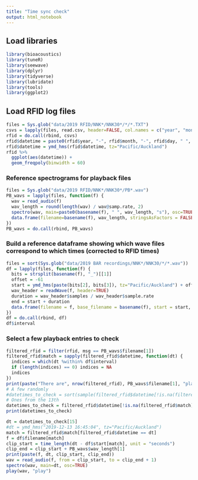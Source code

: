 ```yaml
---
title: "Time sync check"
output: html_notebook
---
```


## Load libraries

```r
library(bioacoustics)
library(tuneR)
library(seewave)
library(dplyr)
library(tidyverse)
library(lubridate)
library(tools)
library(ggplot2)
```

## Load RFID log files

```r
files = Sys.glob("data/2019 RFID/NNK*/NNK30*/*/*.TXT")
csvs = lapply(files, read.csv, header=FALSE, col.names = c("year", "month", "day", "hour","minute_sec", "id", "ext", "int", "msg"))
rfid = do.call(rbind, csvs)
rfid$datetime = paste0(rfid$year, "-", rfid$month, "-", rfid$day, " ", rfid$hour, ":", rfid$minute_sec)
rfid$datetime = ymd_hms(rfid$datetime, tz="Pacific/Auckland")
rfid %>% 
  ggplot(aes(datetime)) +
  geom_freqpoly(binwidth = 60)
```
### Reference spectrograms for playback files

```r
files = Sys.glob("data/2019 RFID/NNK*/NNK30*/PB*.wav")
PB_wavs = lapply(files, function(f) {
  wav = read_audio(f)
  wav_length = round(length(wav) / wav@samp.rate, 2)
  spectro(wav, main=paste0(basename(f), " ", wav_length, "s"), osc=TRUE)
  data.frame(filename=basename(f), wav_length, stringsAsFactors = FALSE)
})
PB_wavs = do.call(rbind, PB_wavs)
```

### Build a reference dataframe showing which wave files correspond to which times (corrected to RFID times)

```r
files = sort(Sys.glob("data/2019 BAR recordings/NNK*/NNK30/*/*.wav"))
df = lapply(files, function(f) {
  bits = strsplit(basename(f), "_")[[1]]
  offset = -61
  start = ymd_hms(paste(bits[2], bits[3]), tz="Pacific/Auckland") + offset
  wav_header = readWave(f, header=TRUE)
  duration = wav_header$samples / wav_header$sample.rate
  end = start + duration
  data.frame(filename = f, base_filename = basename(f), start = start, end = end, interval = interval(start, end), stringsAsFactors = FALSE)
})
df = do.call(rbind, df)
df$interval
```


### Select a few playback entries to check

```r
filtered_rfid = filter(rfid, msg == PB_wavs$filename[1])
filtered_rfid$match = sapply(filtered_rfid$datetime, function(dt) {
  indices = which(dt %within% df$interval)
  if (length(indices) == 0) indices = NA
  indices
})
print(paste("There are", nrow(filtered_rfid), PB_wavs$filename[1], "playbacks, of which", sum(!is.na(filtered_rfid$match)), "have recordings"))
# A few randomly
#datetimes_to_check = sort(sample(filtered_rfid$datetime[!is.na(filtered_rfid$match)], 10))
# Ones from the 13th
datetimes_to_check = filtered_rfid$datetime[!is.na(filtered_rfid$match) & filtered_rfid$datetime < ymd("2019-12-14")]
print(datetimes_to_check)
```

```r
dt = datetimes_to_check[15]
#dt = ymd_hms("2019-12-13 16:45:04", tz="Pacific/Auckland")
match = filtered_rfid$match[filtered_rfid$datetime == dt]
f = df$filename[match]
clip_start = time_length(dt - df$start[match], unit = "seconds")
clip_end = clip_start + PB_wavs$wav_length[1]
print(paste(f, dt, clip_start, clip_end))
wav = read_audio(f, from = clip_start, to = clip_end + 1)
spectro(wav, main=dt, osc=TRUE)
play(wav, "play")
```



